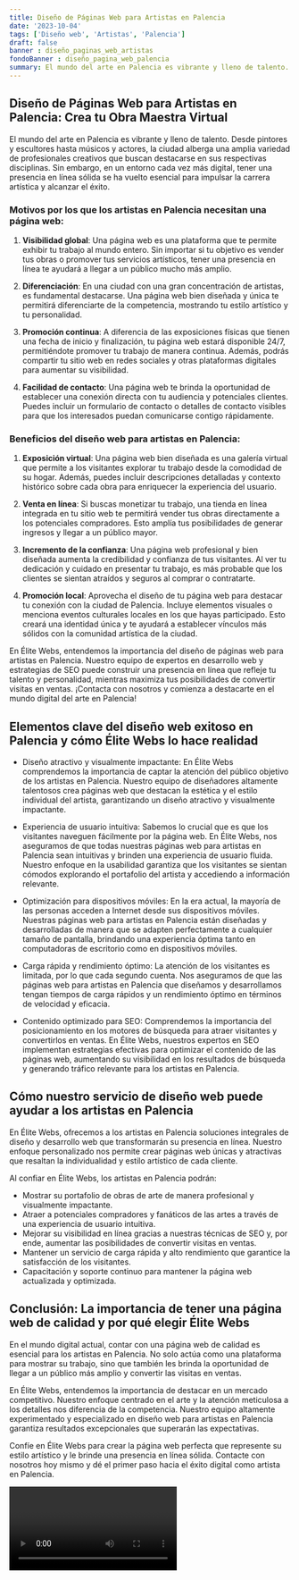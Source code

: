 ```yaml
---
title: Diseño de Páginas Web para Artistas en Palencia
date: '2023-10-04'
tags: ['Diseño web', 'Artistas', 'Palencia']
draft: false
banner : diseño_paginas_web_artistas
fondoBanner : diseño_pagina_web_palencia
summary: El mundo del arte en Palencia es vibrante y lleno de talento. Desde pintores y escultores hasta músicos y actores, la ciudad alberga una amplia variedad de profesionales creativos que buscan destacarse en sus respectivas disciplinas. Sin embargo, en un entorno cada vez más digital, tener una presencia en línea sólida se ha vuelto esencial para impulsar la carrera artística y alcanzar el éxito.
---
```


## Diseño de Páginas Web para Artistas en Palencia: Crea tu Obra Maestra Virtual

El mundo del arte en Palencia es vibrante y lleno de talento. Desde pintores y escultores hasta músicos y actores, la ciudad alberga una amplia variedad de profesionales creativos que buscan destacarse en sus respectivas disciplinas. Sin embargo, en un entorno cada vez más digital, tener una presencia en línea sólida se ha vuelto esencial para impulsar la carrera artística y alcanzar el éxito.

### Motivos por los que los artistas en Palencia necesitan una página web:

1. **Visibilidad global**: Una página web es una plataforma que te permite exhibir tu trabajo al mundo entero. Sin importar si tu objetivo es vender tus obras o promover tus servicios artísticos, tener una presencia en línea te ayudará a llegar a un público mucho más amplio.

2. **Diferenciación**: En una ciudad con una gran concentración de artistas, es fundamental destacarse. Una página web bien diseñada y única te permitirá diferenciarte de la competencia, mostrando tu estilo artístico y tu personalidad. 

3. **Promoción continua**: A diferencia de las exposiciones físicas que tienen una fecha de inicio y finalización, tu página web estará disponible 24/7, permitiéndote promover tu trabajo de manera continua. Además, podrás compartir tu sitio web en redes sociales y otras plataformas digitales para aumentar su visibilidad.

4. **Facilidad de contacto**: Una página web te brinda la oportunidad de establecer una conexión directa con tu audiencia y potenciales clientes. Puedes incluir un formulario de contacto o detalles de contacto visibles para que los interesados puedan comunicarse contigo rápidamente.

### Beneficios del diseño web para artistas en Palencia:

1. **Exposición virtual**: Una página web bien diseñada es una galería virtual que permite a los visitantes explorar tu trabajo desde la comodidad de su hogar. Además, puedes incluir descripciones detalladas y contexto histórico sobre cada obra para enriquecer la experiencia del usuario.

2. **Venta en línea**: Si buscas monetizar tu trabajo, una tienda en línea integrada en tu sitio web te permitirá vender tus obras directamente a los potenciales compradores. Esto amplía tus posibilidades de generar ingresos y llegar a un público mayor.

3. **Incremento de la confianza**: Una página web profesional y bien diseñada aumenta la credibilidad y confianza de tus visitantes. Al ver tu dedicación y cuidado en presentar tu trabajo, es más probable que los clientes se sientan atraídos y seguros al comprar o contratarte.

4. **Promoción local**: Aprovecha el diseño de tu página web para destacar tu conexión con la ciudad de Palencia. Incluye elementos visuales o menciona eventos culturales locales en los que hayas participado. Esto creará una identidad única y te ayudará a establecer vínculos más sólidos con la comunidad artística de la ciudad.

En Élite Webs, entendemos la importancia del diseño de páginas web para artistas en Palencia. Nuestro equipo de expertos en desarrollo web y estrategias de SEO puede construir una presencia en línea que refleje tu talento y personalidad, mientras maximiza tus posibilidades de convertir visitas en ventas. ¡Contacta con nosotros y comienza a destacarte en el mundo digital del arte en Palencia!

<GifSeo />

<Cta />

## Elementos clave del diseño web exitoso en Palencia y cómo Élite Webs lo hace realidad

- Diseño atractivo y visualmente impactante: En Élite Webs comprendemos la importancia de captar la atención del público objetivo de los artistas en Palencia. Nuestro equipo de diseñadores altamente talentosos crea páginas web que destacan la estética y el estilo individual del artista, garantizando un diseño atractivo y visualmente impactante.

- Experiencia de usuario intuitiva: Sabemos lo crucial que es que los visitantes naveguen fácilmente por la página web. En Élite Webs, nos aseguramos de que todas nuestras páginas web para artistas en Palencia sean intuitivas y brinden una experiencia de usuario fluida. Nuestro enfoque en la usabilidad garantiza que los visitantes se sientan cómodos explorando el portafolio del artista y accediendo a información relevante.

- Optimización para dispositivos móviles: En la era actual, la mayoría de las personas acceden a Internet desde sus dispositivos móviles. Nuestras páginas web para artistas en Palencia están diseñadas y desarrolladas de manera que se adapten perfectamente a cualquier tamaño de pantalla, brindando una experiencia óptima tanto en computadoras de escritorio como en dispositivos móviles.

- Carga rápida y rendimiento óptimo: La atención de los visitantes es limitada, por lo que cada segundo cuenta. Nos aseguramos de que las páginas web para artistas en Palencia que diseñamos y desarrollamos tengan tiempos de carga rápidos y un rendimiento óptimo en términos de velocidad y eficacia.

- Contenido optimizado para SEO: Comprendemos la importancia del posicionamiento en los motores de búsqueda para atraer visitantes y convertirlos en ventas. En Élite Webs, nuestros expertos en SEO implementan estrategias efectivas para optimizar el contenido de las páginas web, aumentando su visibilidad en los resultados de búsqueda y generando tráfico relevante para los artistas en Palencia.

## Cómo nuestro servicio de diseño web puede ayudar a los artistas en Palencia

En Élite Webs, ofrecemos a los artistas en Palencia soluciones integrales de diseño y desarrollo web que transformarán su presencia en línea. Nuestro enfoque personalizado nos permite crear páginas web únicas y atractivas que resaltan la individualidad y estilo artístico de cada cliente.

Al confiar en Élite Webs, los artistas en Palencia podrán:

- Mostrar su portafolio de obras de arte de manera profesional y visualmente impactante.
- Atraer a potenciales compradores y fanáticos de las artes a través de una experiencia de usuario intuitiva.
- Mejorar su visibilidad en línea gracias a nuestras técnicas de SEO y, por ende, aumentar las posibilidades de convertir visitas en ventas.
- Mantener un servicio de carga rápida y alto rendimiento que garantice la satisfacción de los visitantes.
- Capacitación y soporte continuo para mantener la página web actualizada y optimizada.

## Conclusión: La importancia de tener una página web de calidad y por qué elegir Élite Webs

En el mundo digital actual, contar con una página web de calidad es esencial para los artistas en Palencia. No solo actúa como una plataforma para mostrar su trabajo, sino que también les brinda la oportunidad de llegar a un público más amplio y convertir las visitas en ventas.

En Élite Webs, entendemos la importancia de destacar en un mercado competitivo. Nuestro enfoque centrado en el arte y la atención meticulosa a los detalles nos diferencia de la competencia. Nuestro equipo altamente experimentado y especializado en diseño web para artistas en Palencia garantiza resultados excepcionales que superarán las expectativas.

Confíe en Élite Webs para crear la página web perfecta que represente su estilo artístico y le brinde una presencia en línea sólida. Contacte con nosotros hoy mismo y dé el primer paso hacia el éxito digital como artista en Palencia.

<Video />

<CtaBot job='Artistas' city='Palencia'/>

<Gmaps query='Palencia+españa+maps' />